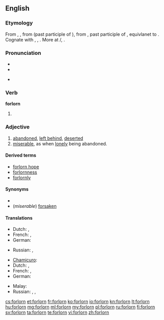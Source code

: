 ==English==

===Etymology===
From {{etyl|enm}} {{term|forlorn|lang=enm}}, {{term|forloren|lang=enm}}, from {{etyl|ang}} {{term|forloren|lang=ang}} (past participle of {{term|forleosan|forlēosan|to lose completely or to be obliterated to a shell, a blitz of carnage|lang=ang}}), from {{proto|Germanic|fraluzanaz|lost|lang=en}}, past participle of {{proto|Germanic|fraleusanan|to lose|lang=en}}, equivlanet to {{prefix|for|lorn}}. Cognate with {{etyl|nl|-}} {{term|verloren||lost|lang=nl}}, {{etyl|de|-}} {{term|verloren||lost|lang=de}}, {{etyl|sv|-}} {{term|förlorad||lost|lang=sv}}. More at {{l|en|lese}}/{{l|en|leese}}, {{l|en|lorn}}.

===Pronunciation===
* {{IPA|/fɔɹˈlɔɹn/}}
* {{audio|en-us-forlorn.ogg|Audio (US)}}

* {{rhymes|ɔː(r)n}}

===Verb===
'''forlorn'''

# {{obsolete}} {{past participle of|forlese}}

===Adjective===
{{en-adj|forlorner|forlornest|more}}

# [[abandoned]], [[left behind]], [[deserted]]
# [[miserable]], as when [[lonely]] being abandoned.

====Derived terms====
* [[forlorn hope]]
* [[forlornness]]
* [[forlornly]]

====Synonyms====
*
* (''miserable'') [[forsaken]]

====Translations====
{{trans-top|left behind}}
* Dutch: {{t+|nl|verlaten}}, {{t-|nl|verloren}}
* French: {{t+|fr|abandonné}}, {{t-|fr|perdu}}
* German: {{t+|de|verlassen}}
{{trans-mid}}
* Russian: {{t|ru|заброшенный|tr=zabróšennyj|sc=Cyrl}}, {{t|ru|покинутый|tr=pokínutyj|sc=Cyrl}}
{{trans-bottom}}

{{trans-top|miserable}}
* [[Chamicuro]]: {{tø|ccc|ishakatiskale}}
* Dutch: {{t+|nl|miserabel}}, {{t-|nl|hopeloos}}
* French:  {{t+|fr|miserable}}, {{t-|nl|désespéré}}
* German: {{t+|de|verlassen}}
{{trans-mid}}
* Malay: {{t|ms|kesepian}}
* Russian: {{t|ru|несчастный|tr=nesčástnyj|sc=Cyrl}}, {{t|ru|одинокий|tr=odinókij|sc=Cyrl}}, {{t|ru|жалкий|tr=žálkij|sc=Cyrl}}
{{trans-bottom}}

[[cs:forlorn]]
[[et:forlorn]]
[[fr:forlorn]]
[[ko:forlorn]]
[[io:forlorn]]
[[kn:forlorn]]
[[lt:forlorn]]
[[hu:forlorn]]
[[mg:forlorn]]
[[ml:forlorn]]
[[my:forlorn]]
[[pl:forlorn]]
[[ru:forlorn]]
[[fi:forlorn]]
[[sv:forlorn]]
[[ta:forlorn]]
[[te:forlorn]]
[[vi:forlorn]]
[[zh:forlorn]]